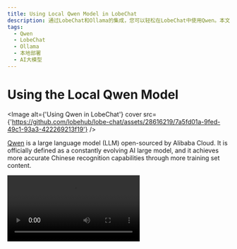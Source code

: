 ```yaml
---
title: Using Local Qwen Model in LobeChat
description: 通过LobeChat和Ollama的集成，您可以轻松在LobeChat中使用Qwen。本文将指导您如何在LobeChat中使用本地部署版本的Qwen。
tags:
  - Qwen
  - LobeChat
  - Ollama
  - 本地部署
  - AI大模型
---
```


# Using the Local Qwen Model

<Image
  alt={'Using Qwen in LobeChat'}
  cover
  src={'https://github.com/lobehub/lobe-chat/assets/28616219/7a5fd01a-9fed-49c1-93a3-422269213f19'}
/>

[Qwen](https://github.com/QwenLM/Qwen1.5) is a large language model (LLM) open-sourced by Alibaba Cloud. It is officially defined as a constantly evolving AI large model, and it achieves more accurate Chinese recognition capabilities through more training set content.

<Video src="https://github.com/lobehub/lobe-chat/assets/28616219/31e5f625-8dc4-4a5f-a5fd-d28d0457782d" />

Now, through the integration of LobeChat and [Ollama](https://ollama.com/), you can easily use Qwen in LobeChat. This document will guide you on how to use the local deployment version of Qwen in LobeChat:

<Steps>
  ## Local Installation of Ollama

First, you need to install Ollama. For the installation process, please refer to the [Ollama Usage Document](/en/usage/providers/ollama).

## Pull the Qwen Model to Local with Ollama

After installing Ollama, you can install the Qwen model with the following command, taking the 14b model as an example:

```bash
ollama pull qwen:14b
```

<Callout type={'info'}>
  The local version of Qwen provides different model sizes to choose from. Please refer to the
  [Qwen's Ollama integration page](https://ollama.com/library/qwen) to understand how to choose the
  model size.
</Callout>

<Image
  alt={'Use Ollama Pull Qwen Model'}
  height={473}
  inStep
  src={'https://github.com/lobehub/lobe-chat/assets/1845053/fe34fdfe-c2e4-4d6a-84d7-4ebc61b2516a'}
/>

### Select the Qwen Model

In the LobeChat conversation page, open the model selection panel, and then select the Qwen model.

<Image
  alt={'Choose Qwen Model'}
  height={430}
  inStep
  src={'https://github.com/lobehub/lobe-chat/assets/28616219/e0608cca-f62f-414a-bc55-28a61ba21f14'}
/>

  <Callout type={'info'}>
    If you do not see the Ollama provider in the model selection panel, please refer to [Integration with Ollama](/en/self-hosting/examples/ollama) to learn how to enable the Ollama provider in LobeChat.
 
</Callout>
</Steps>

Next, you can have a conversation with the local Qwen model in LobeChat.
